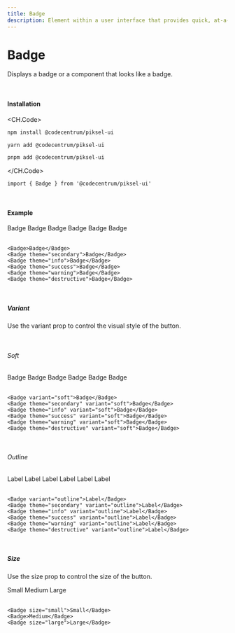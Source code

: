 ```yaml
---
title: Badge
description: Element within a user interface that provides quick, at-a-glance information or status. Badges are often used to highlight specific attributes, actions, or states associated with an element. A badge component typically consists of a concise piece of information, often represented as a label or icon, and is visually distinct from the surrounding content
---
```


# Badge

Displays a badge or a component that looks like a badge.

<br />

#### Installation

<CH.Code>
```bash npm
npm install @codecentrum/piksel-ui
```

```bash yarn
yarn add @codecentrum/piksel-ui
```

```bash pnpm
pnpm add @codecentrum/piksel-ui
```

</CH.Code>

```tsx page.tsx
import { Badge } from '@codecentrum/piksel-ui'
```

<br />

#### Example

<div className="flex items-center space-x-4 mt-4">
  <Badge>Badge</Badge>
  <Badge theme="secondary">Badge</Badge>
  <Badge theme="info">Badge</Badge>
  <Badge theme="success">Badge</Badge>
  <Badge theme="warning">Badge</Badge>
  <Badge theme="destructive">Badge</Badge>
</div>

<br />


```tsx example.tsx
<Badge>Badge</Badge>
<Badge theme="secondary">Badge</Badge>
<Badge theme="info">Badge</Badge>
<Badge theme="success">Badge</Badge>
<Badge theme="warning">Badge</Badge>
<Badge theme="destructive">Badge</Badge>
```


<br />

##### Variant
Use the variant prop to control the visual style of the button.

<br />

###### Soft

<div className="flex items-center space-x-4 mt-4">
  <Badge variant="soft">Badge</Badge>
  <Badge theme="secondary" variant="soft">Badge</Badge>
  <Badge theme="info" variant="soft">Badge</Badge>
  <Badge theme="success" variant="soft">Badge</Badge>
  <Badge theme="warning" variant="soft">Badge</Badge>
  <Badge theme="destructive" variant="soft">Badge</Badge>
</div>

<br />


```tsx soft.tsx
<Badge variant="soft">Badge</Badge>
<Badge theme="secondary" variant="soft">Badge</Badge>
<Badge theme="info" variant="soft">Badge</Badge>
<Badge theme="success" variant="soft">Badge</Badge>
<Badge theme="warning" variant="soft">Badge</Badge>
<Badge theme="destructive" variant="soft">Badge</Badge>
```

<br />

###### Outline

<div className="flex items-center space-x-4 mt-4">
  <Badge variant="outline">Label</Badge>
  <Badge theme="secondary" variant="outline">Label</Badge>
  <Badge theme="info" variant="outline">Label</Badge>
  <Badge theme="success" variant="outline">Label</Badge>
  <Badge theme="warning" variant="outline">Label</Badge>
  <Badge theme="destructive" variant="outline">Label</Badge>
</div>

<br />


```tsx outline.tsx
<Badge variant="outline">Label</Badge>
<Badge theme="secondary" variant="outline">Label</Badge>
<Badge theme="info" variant="outline">Label</Badge>
<Badge theme="success" variant="outline">Label</Badge>
<Badge theme="warning" variant="outline">Label</Badge>
<Badge theme="destructive" variant="outline">Label</Badge>
```

<br />

##### Size
Use the size prop to control the size of the button.


<div className="flex items-center space-x-4 mt-4">
  <Badge size="small">Small</Badge>
  <Badge>Medium</Badge>
  <Badge size="large">Large</Badge>
</div>

<br />


```tsx size.tsx
<Badge size="small">Small</Badge>
<Badge>Medium</Badge>
<Badge size="large">Large</Badge>
```
